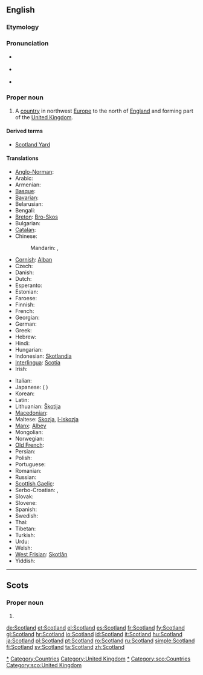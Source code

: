 ==English==
{{wikipedia}}

===Etymology===
{{compound|Scot|land}}

===Pronunciation===
* {{a|UK}} {{IPA|/ˈskɒt.lənd/}}
* {{a|US}} {{IPA|/ˈskɑt.lənd/}}
* {{audio|en-us-Scotland.ogg|Audio (US)}}

===Proper noun===
{{en-proper noun}}

# A [[country]] in northwest [[Europe]] to the north of [[England]] and forming part of the [[United Kingdom]].

====Derived terms====
* [[Scotland Yard]]

====Translations====
{{trans-top|country in northwest Europe to the north of England}}
* [[Anglo-Norman]]: {{tø|xno|Escoce}}
* Arabic: {{t|ar|إسكتلندا|f|tr='iskutlanda}}
* Armenian: {{t-|hy|Շոտլանդիա|tr=Šotlandia}}
* [[Basque]]: {{t|eu|Eskozia|xs=Basque}}
* [[Bavarian]]: {{tø|bar|Schottland}}
* Belarusian: {{t|be|Шатландыя|f|tr=Šatlándyja|xs=Belarusian}}
* Bengali: {{t|bn|স্কটল্যান্ড|tr=skaṭlyānḍa|sc=Beng|xs=Bengali}}
* [[Breton]]: [[Bro-Skos]]
* Bulgarian: {{t-|bg|Шотландия|f|tr=Šotlándija}}
* [[Catalan]]: {{t-|ca|Escòcia|f}}
* Chinese:
*: Mandarin: {{t|cmn|蘇格蘭|sc=Hani}},  {{t-|cmn|苏格兰|tr=Sūgélán|sc=Hani}}
* [[Cornish]]: [[Alban]]
* Czech: {{t+|cs|Skotsko}}
* Danish: {{t+|da|Skotland}}
* Dutch: {{t+|nl|Schotland}}
* Esperanto: {{t-|eo|Skotlando|xs=Esperanto}}
* Estonian: {{t+|et|Šotimaa}}
* Faroese: {{t-|fo|Skotland|n|xs=Faroese}}
* Finnish: {{t+|fi|Skotlanti}}
* French: {{t+|fr|Écosse|f}}
* Georgian: {{t|ka|შოტლანდია|tr=šotʼlandia|sc=Geor|xs=Georgian}}
* German: {{t+|de|Schottland|n}}
* Greek: {{t+|el|Σκωτία|f|tr=Skotía}}
* Hebrew: {{t|he|סקוטלנד|m|tr=skótland}}
* Hindi: {{t|hi|स्कॉटलैंड|tr=skoṭlaiṇḍ|xs=Hindi}}
* Hungarian: {{t+|hu|Skócia}}
* Indonesian: [[Skotlandia]]
* [[Interlingua]]: [[Scotia]]
* Irish: {{t-|ga|Albain|f|xs=Irish}}
{{trans-mid}}
* Italian: {{t+|it|Scozia|f}}
* Japanese: {{t+|ja|スコットランド|tr=Sukottorándo}} ({{qualifier|obsolete}} {{t|ja|蘇格蘭}})
* Korean: {{t|ko|스코틀랜드|tr=Seukoteullaendeu|sc=Hang}}
* Latin: {{t-|la|Caledonia|f}}
* Lithuanian: [[Škotija]] {{f}}
* [[Macedonian]]: {{t+|mk|Шкотска|f|tr=Škótska}}
* Maltese: [[Skozja]], [[l-Iskozja]]
* [[Manx]]: [[Albey]]
* Mongolian: {{t|mn|Шотланд|tr=Šotlánd|sc=Cyrl|xs=Mongolian}}
* Norwegian: {{t+|no|Skottland}}
* [[Old French]]: {{tø|fro|Escoce|f}}
* Persian: {{t-|fa|اسکاتلند|tr=Eskâtland}}
* Polish: {{t+|pl|Szkocja|f}}
* Portuguese: {{t+|pt|Escócia|f}}
* Romanian: {{t|ro|Scoţia|f}}
* Russian: {{t-|ru|Шотландия|f|tr=Šotlándija}}
* [[Scottish Gaelic]]: {{t-|gd|Alba|f|xs=Scottish Gaelic}}
* Serbo-Croatian: {{tø|sh|Шкотска|f|alt=Шко̏тска|tr=Шкотска|sc=Cyrl|xs=Serbo-Croatian}},  {{tø|sh|Škotska|f|alt=Škȍtskā|xs=Serbo-Croatian}}
* Slovak: {{t-|sk|Škótsko|n}}
* Slovene: {{t+|sl|Škotska|f}}
* Spanish: {{t+|es|Escocia|f}}
* Swedish: {{t+|sv|Skottland}}
* Thai: {{t|th|สกอตแลนด์|tr=sòk-òt-laen}}
* Tibetan: {{tø|bo|སུའུ་ཀེ་ལན་|tr=su ke len|sc=Tibt|xs=Tibetan}}
* Turkish: {{t+|tr|İskoçya}}
* Urdu: {{t|ur|اسکاچستان|xs=Urdu}}
* Welsh: {{t-|cy|Alban|f|alt=Yr Alban|xs=Welsh}}
* [[West Frisian]]: [[Skotlân]]
* Yiddish: {{t-|yi|שאָטלאַנד|tr=shotland|xs=Yiddish}}
{{trans-bottom}}

[[Category:Scotland|*]]
[[Category:Countries]]
[[Category:United Kingdom]]

----

==Scots==
{{wikipedia|lang=sco}}

===Proper noun===
{{sco-proper noun}}

# {{l|en|Scotland}}

[[Category:sco:Scotland|*]]
[[Category:sco:Countries]]
[[Category:sco:United Kingdom]]

[[de:Scotland]]
[[et:Scotland]]
[[el:Scotland]]
[[es:Scotland]]
[[fr:Scotland]]
[[fy:Scotland]]
[[gl:Scotland]]
[[hr:Scotland]]
[[io:Scotland]]
[[id:Scotland]]
[[it:Scotland]]
[[hu:Scotland]]
[[ja:Scotland]]
[[pl:Scotland]]
[[pt:Scotland]]
[[ro:Scotland]]
[[ru:Scotland]]
[[simple:Scotland]]
[[fi:Scotland]]
[[sv:Scotland]]
[[ta:Scotland]]
[[zh:Scotland]]